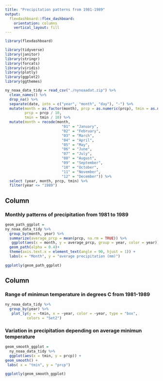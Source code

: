 ```yaml
---
title: "Precipitation patterns from 1981-1989"
output: 
  flexdashboard::flex_dashboard:
    orientation: columns
    vertical_layout: fill
---
```


```r
library(flexdashboard)
```

```r
library(tidyverse)
library(janitor)
library(stringr)
library(forcats)
library(viridis)
library(plotly)
library(ggplot2)
library(ggthemes)
```


```r
ny_noaa_data_tidy = read_csv("./nynoaadat.zip") %>%
  clean_names() %>%
  drop_na() %>%
  separate(date, into = c("year", "month", "day"), "-") %>%
  mutate(month = as.factor(month), prcp = as.numeric(prcp), tmin = as.numeric(tmin), 
         prcp = prcp / 10,
         tmin = tmin / 10) %>% 
  mutate(month = recode(month,
                          "01" = "January",
                          "02" = "February",
                          "03" = "March",
                          "04" = "April",
                          "05" = "May",
                          "06" = "June",
                          "07" = "July",
                          "08" = "August",
                          "09" = "September",
                          "10" = "October",
                          "11" = "November",
                          "12" = "December")) %>%
  select (year, month, prcp, tmin) %>%
  filter(year <= "1989")
```


Column {data-width=650}
-----------------------------------------------------------------------

### Monthly patterns of precipitation from 1981 to 1989 

```r
geom_path_ggplot = 
ny_noaa_data_tidy %>%
  group_by(month, year) %>%
  summarize(average_prcp = mean(prcp, na.rm = TRUE)) %>%
   ggplot(aes(x = month, y = average_prcp, group = year, color = year)) +
  geom_path(alpha = 0.4)+
  theme(axis.text.x = element_text(angle = 90, hjust = 1)) +
  labs(x = "Month", y = "average precipitation (mm)")
    
ggplotly(geom_path_ggplot)
```


Column {data-width=350}
-----------------------------------------------------------------------


### Range of minimun temperature in degrees C from 1981-1989
```r
ny_noaa_data_tidy %>%
  group_by(year) %>%
   plot_ly(y = ~tmin, x = ~year, color = ~year, type = "box",
          colors = "Set2") 


```


### Variation in precipitation depending on average minimun temperature

```r
geom_smooth_ggplot =
  ny_noaa_data_tidy %>% 
  ggplot(aes(x = tmin, y = prcp)) +
geom_smooth() +
 labs( x = "tmin", y = "prcp")

ggplotly(geom_smooth_ggplot)

```


